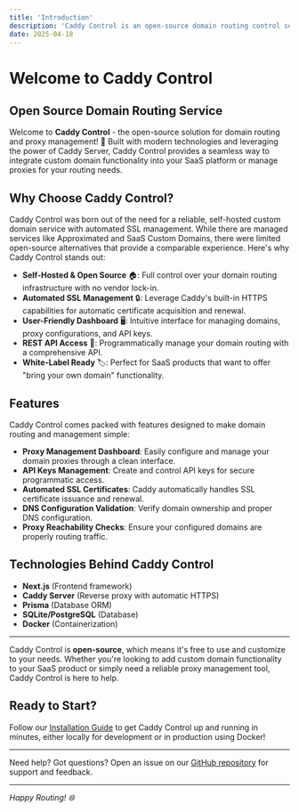 ```yaml
---
title: 'Introduction'
description: 'Caddy Control is an open-source domain routing control service designed to provide custom domain functionality for SaaS platforms and manage proxy configurations seamlessly using Caddy Server. With automated SSL management and a powerful dashboard, Caddy Control makes domain routing simple and efficient.'
date: 2025-04-18
---
```


# Welcome to **Caddy Control**

## Open Source Domain Routing Service

Welcome to **Caddy Control** - the open-source solution for domain routing and proxy management! 🚀 Built with modern technologies and leveraging the power of Caddy Server, Caddy Control provides a seamless way to integrate custom domain functionality into your SaaS platform or manage proxies for your routing needs.

## Why Choose Caddy Control?

Caddy Control was born out of the need for a reliable, self-hosted custom domain service with automated SSL management. While there are managed services like Approximated and SaaS Custom Domains, there were limited open-source alternatives that provide a comparable experience. Here's why Caddy Control stands out:

- **Self-Hosted & Open Source** 🏠: Full control over your domain routing infrastructure with no vendor lock-in.
- **Automated SSL Management** 🔒: Leverage Caddy's built-in HTTPS capabilities for automatic certificate acquisition and renewal.
- **User-Friendly Dashboard** 🖥️: Intuitive interface for managing domains, proxy configurations, and API keys.
- **REST API Access** 🔌: Programmatically manage your domain routing with a comprehensive API.
- **White-Label Ready** 🏷️: Perfect for SaaS products that want to offer "bring your own domain" functionality.

## Features

Caddy Control comes packed with features designed to make domain routing and management simple:

- **Proxy Management Dashboard**: Easily configure and manage your domain proxies through a clean interface.
- **API Keys Management**: Create and control API keys for secure programmatic access.
- **Automated SSL Certificates**: Caddy automatically handles SSL certificate issuance and renewal.
- **DNS Configuration Validation**: Verify domain ownership and proper DNS configuration.
- **Proxy Reachability Checks**: Ensure your configured domains are properly routing traffic.

## Technologies Behind Caddy Control

- **Next.js** (Frontend framework)
- **Caddy Server** (Reverse proxy with automatic HTTPS)
- **Prisma** (Database ORM)
- **SQLite/PostgreSQL** (Database)
- **Docker** (Containerization)

---

Caddy Control is **open-source**, which means it's free to use and customize to your needs. Whether you're looking to add custom domain functionality to your SaaS product or simply need a reliable proxy management tool, Caddy Control is here to help.

## Ready to Start?

Follow our [Installation Guide](/docs/getting-started/installation) to get Caddy Control up and running in minutes, either locally for development or in production using Docker!

---

Need help? Got questions? Open an issue on our [GitHub repository](https://github.com/avashForReal/caddy-control) for support and feedback.

---

_Happy Routing! 🌐_
